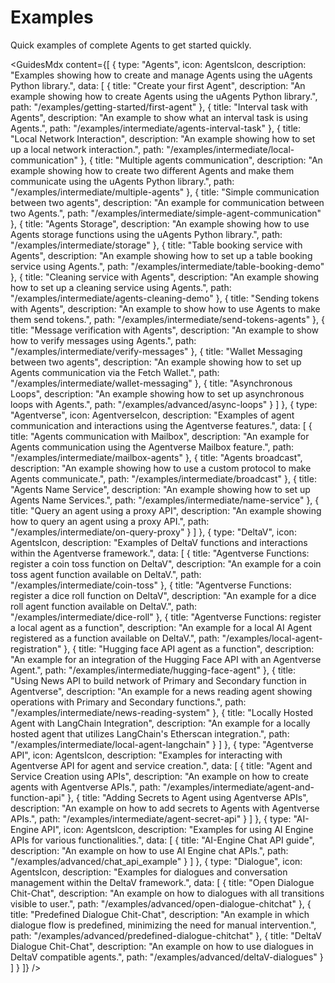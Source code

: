 # Examples

<div className="nx-text-fetch-content">
  Quick examples of complete Agents to get started quickly.
</div>


<GuidesMdx content={[
  {
    type: "Agents",
    icon: AgentsIcon,
    description: "Examples showing how to create and manage Agents using the uAgents Python library.",
    data: [
      {
        title: "Create your first Agent",
        description: "An example showing how to create Agents using the uAgents Python library.",
        path: "/examples/getting-started/first-agent"
      },
      {
        title: "Interval task with Agents",
        description: "An example to show what an interval task is using Agents.",
        path: "/examples/intermediate/agents-interval-task"
      },
      {
        title: "Local Network Interaction",
        description: "An example showing how to set up a local network interaction.",
        path: "/examples/intermediate/local-communication"
      },
      {
        title: "Multiple agents communication",
        description: "An example showing how to create two different Agents and make them communicate using the uAgents Python library.",
        path: "/examples/intermediate/multiple-agents"
      },
      {
        title: "Simple communication between two agents",
        description: "An example for communication between two Agents.",
        path: "/examples/intermediate/simple-agent-communication"
      },
      {
        title: "Agents Storage",
        description: "An example showing how to use Agents storage functions using the uAgents Python library.",
        path: "/examples/intermediate/storage"
      },
      {
        title: "Table booking service with Agents",
        description: "An example showing how to set up a table booking service using Agents.",
        path: "/examples/intermediate/table-booking-demo"
      },
      {
        title: "Cleaning service with Agents",
        description: "An example showing how to set up a cleaning service using Agents.",
        path: "/examples/intermediate/agents-cleaning-demo"
      },
      {
        title: "Sending tokens with Agents",
        description: "An example to show how to use Agents to make them send tokens.",
        path: "/examples/intermediate/send-tokens-agents"
      },
      {
        title: "Message verification with Agents",
        description: "An example to show how to verify messages using Agents.",
        path: "/examples/intermediate/verify-messages"
      },
      {
        title: "Wallet Messaging between two agents",
        description: "An example showing how to set up Agents communication via the Fetch Wallet.",
        path: "/examples/intermediate/wallet-messaging"
      },
      {
        title: "Asynchronous Loops",
        description: "An example showing how to set up asynchronous loops with Agents.",
        path: "/examples/advanced/async-loops"
      }
    ]
  },
  {
    type: "Agentverse",
    icon: AgentverseIcon,
    description: "Examples of agent communication and interactions using the Agentverse features.",
    data: [
      {
        title: "Agents communication with Mailbox",
        description: "An example for Agents communication using the Agentverse Mailbox feature.",
        path: "/examples/intermediate/mailbox-agents"
      },
      {
        title: "Agents broadcast",
        description: "An example showing how to use a custom protocol to make Agents communicate.",
        path: "/examples/intermediate/broadcast"
      },
      {
        title: "Agents Name Service",
        description: "An example showing how to set up Agents Name Services.",
        path: "/examples/intermediate/name-service"
      },
      {
        title: "Query an agent using a proxy API",
        description: "An example showing how to query an agent using a proxy API.",
        path: "/examples/intermediate/on-query-proxy"
      }
    ]
  },
  {
    type: "DeltaV",
    icon: AgentsIcon,
    description: "Examples of DeltaV functions and interactions within the Agentverse framework.",
    data: [
      {
        title: "Agentverse Functions: register a coin toss function on DeltaV",
        description: "An example for a coin toss agent function available on DeltaV.",
        path: "/examples/intermediate/coin-toss"
      },
      {
        title: "Agentverse Functions: register a dice roll function on DeltaV",
        description: "An example for a dice roll agent function available on DeltaV.",
        path: "/examples/intermediate/dice-roll"
      },
      {
        title: "Agentverse Functions: register a local agent as a function",
        description: "An example for a local AI Agent registered as a function available on DeltaV.",
        path: "/examples/local-agent-registration"
      },
      {
        title: "Hugging face API agent as a function",
        description: "An example for an integration of the Hugging Face API with an Agentverse Agent.",
        path: "/examples/intermediate/hugging-face-agent"
      },
      {
        title: "Using News API to build network of Primary and Secondary function in Agentverse",
        description: "An example for a news reading agent showing operations with Primary and Secondary functions.",
        path: "/examples/intermediate/news-reading-system"
      },
      {
        title: "Locally Hosted Agent with LangChain Integration",
        description: "An example for a locally hosted agent that utilizes LangChain's Etherscan integration.",
        path: "/examples/intermediate/local-agent-langchain"
      }
    ]
  },
  {
    type: "Agentverse API",
    icon: AgentsIcon,
    description: "Examples for interacting with Agentverse API for agent and service creation.",
    data: [
      {
        title: "Agent and Service Creation using APIs",
        description: "An example on how to create agents with Agentverse APIs.",
        path: "/examples/intermediate/agent-and-function-api"
      },
      {
        title: "Adding Secrets to Agent using Agentverse APIs",
        description: "An example on how to add secrets to Agents with Agentverse APIs.",
        path: "/examples/intermediate/agent-secret-api"
      }
    ]
  },
  {
    type: "AI-Engine API",
    icon: AgentsIcon,
    description: "Examples for using AI Engine APIs for various functionalities.",
    data: [
      {
        title: "AI-Engine Chat API guide",
        description: "An example on how to use AI Engine chat APIs.",
        path: "/examples/advanced/chat_api_example"
      }
    ]
  },
  {
    type: "Dialogue",
    icon: AgentsIcon,
    description: "Examples for dialogues and conversation management within the DeltaV framework.",
    data: [
      {
        title: "Open Dialogue Chit-Chat",
        description: "An example on how to dialogues with all transitions visible to user.",
        path: "/examples/advanced/open-dialogue-chitchat"
      },
      {
        title: "Predefined Dialogue Chit-Chat",
        description: "An example in which dialogue flow is predefined, minimizing the need for manual intervention.",
        path: "/examples/advanced/predefined-dialogue-chitchat"
      },
      {
        title: "DeltaV Dialogue Chit-Chat",
        description: "An example on how to use dialogues in DeltaV compatible agents.",
        path: "/examples/advanced/deltaV-dialogues"
      }
    ]
  }
]} />

